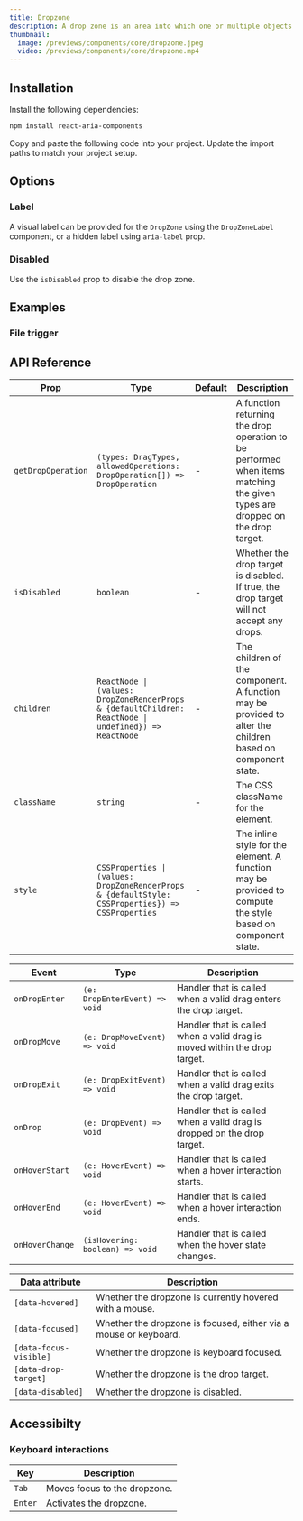 ---
title: Dropzone
description: A drop zone is an area into which one or multiple objects can be dragged and dropped.
thumbnail:
  image: /previews/components/core/dropzone.jpeg
  video: /previews/components/core/dropzone.mp4
---

<ComponentPreview name="demos/components/core/drop-zone/default" />

## Installation

<Steps>
  <Step>Install the following dependencies:</Step>

```bash
npm install react-aria-components
```

  <Step>Copy and paste the following code into your project.</Step>
  <ComponentSource name="components/core/default/drop-zone" />
  <Step>Update the import paths to match your project setup.</Step>
</Steps>

## Options

### Label

A visual label can be provided for the `DropZone` using the `DropZoneLabel` component, or a hidden label using `aria-label` prop.

<ComponentPreview name="demos/components/core/drop-zone/label" />

### Disabled

Use the `isDisabled` prop to disable the drop zone.

<ComponentPreview name="demos/components/core/drop-zone/disabled" />

## Examples

### File trigger

<ComponentPreview name="demos/components/core/drop-zone/file-trigger" />

## API Reference

| Prop               | Type                                                                                                  | Default | Description                                                                                                                 |
| ------------------ | ----------------------------------------------------------------------------------------------------- | ------- | --------------------------------------------------------------------------------------------------------------------------- |
| `getDropOperation` | `(types: DragTypes, allowedOperations: DropOperation[]) => DropOperation`                             | -       | A function returning the drop operation to be performed when items matching the given types are dropped on the drop target. |
| `isDisabled`       | `boolean`                                                                                             | -       | Whether the drop target is disabled. If true, the drop target will not accept any drops.                                    |
| `children`         | `ReactNode \| (values: DropZoneRenderProps & {defaultChildren: ReactNode \| undefined}) => ReactNode` | -       | The children of the component. A function may be provided to alter the children based on component state.                   |
| `className`        | `string`                                                                                              | -       | The CSS className for the element.                                                                                          |
| `style`            | `CSSProperties \| (values: DropZoneRenderProps & {defaultStyle: CSSProperties}) => CSSProperties`     | -       | The inline style for the element. A function may be provided to compute the style based on component state.                 |

| Event           | Type                            | Description                                                               |
| --------------- | ------------------------------- | ------------------------------------------------------------------------- |
| `onDropEnter`   | `(e: DropEnterEvent) => void`   | Handler that is called when a valid drag enters the drop target.          |
| `onDropMove`    | `(e: DropMoveEvent) => void`    | Handler that is called when a valid drag is moved within the drop target. |
| `onDropExit`    | `(e: DropExitEvent) => void`    | Handler that is called when a valid drag exits the drop target.           |
| `onDrop`        | `(e: DropEvent) => void`        | Handler that is called when a valid drag is dropped on the drop target.   |
| `onHoverStart`  | `(e: HoverEvent) => void`       | Handler that is called when a hover interaction starts.                   |
| `onHoverEnd`    | `(e: HoverEvent) => void`       | Handler that is called when a hover interaction ends.                     |
| `onHoverChange` | `(isHovering: boolean) => void` | Handler that is called when the hover state changes.                      |

| Data attribute         | Description                                                      |
| ---------------------- | ---------------------------------------------------------------- |
| `[data-hovered]`       | Whether the dropzone is currently hovered with a mouse.          |
| `[data-focused]`       | Whether the dropzone is focused, either via a mouse or keyboard. |
| `[data-focus-visible]` | Whether the dropzone is keyboard focused.                        |
| `[data-drop-target]`   | Whether the dropzone is the drop target.                         |
| `[data-disabled]`      | Whether the dropzone is disabled.                                |

## Accessibilty

### Keyboard interactions

| Key     | Description                  |
| ------- | ---------------------------- |
| `Tab`   | Moves focus to the dropzone. |
| `Enter` | Activates the dropzone.      |
